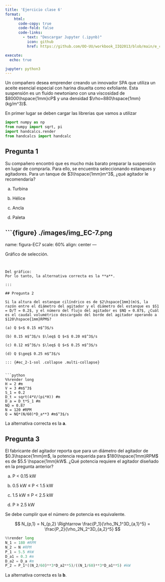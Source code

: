 ```yaml
---
title: 'Ejercicio clase 6'
format:
    html: 
      code-copy: true
      code-fold: false
      code-links: 
        - text: "Descargar Jupyter (.ipynb)"
          icon: github
          href: https://github.com/OO-UU/workbook_IIQ2013/blob/main/e_clase/jupyter/IIQ2013_C6.ipynb

execute: 
  echo: true

jupyter: python3
---
```




Un compañero desea emprender creando un innovador SPA que utiliza un aceite esencial especial con harina disuelta como exfoliante. Esta suspensión es un fluido newtoniano con una viscosidad de $8000\hspace{1mm}cP$ y una densidad $\rho=880\hspace{1mm}(kg/m^3)$. 

En primer lugar se deben cargar las librerias que vamos a utilizar

```python
import numpy as np
from numpy import sqrt, pi
import handcalcs.render
from handcalcs import handcalc
```

## Pregunta 1

Su compañero encontró que es mucho más barato preparar la suspensión en lugar de comprarla. Para ello, se encuentra seleccionando estanques y agitadores. Para un tanque de $3\hspace{1mm}m^3$, ¿qué agitador le recomendaría?

(a) Turbina

(b) Hélice

(c) Ancla

(d) Paleta

::: {#ec_2-1-sol .collapse .multi-collapse}

```{figure} ./images/img_EC-7.png
---
name: figura-EC7
scale: 60%
align: center
---

Gráfico de selección.
```


Del gráfico:
Por lo tanto, la alternativa correcta es la **a**.

:::

## Pregunta 2

Si la altura del estanque cilíndrico es de $2\hspace{1mm}(m)$, la razón entre el diámetro del agitador y el diámetro del estanque es $S1 = D/T = 0.2$, y el número del flujo del agitador es $NQ = 0.87$, ¿Cuál es el caudal volumétrico descargado del borde del agitador operando a $120\hspace{1mm}RPM$?

(a) Q $<$ 0.15 m$^3$/s

(b) 0.15 m$^3$/s $\leq$ Q $<$ 0.20 m$^3$/s

(c) 0.12 m$^3$/s $\leq$ Q $<$ 0.25 m$^3$/s

(d) Q $\geq$ 0.25 m$^3$/s

::: {#ec_2-1-sol .collapse .multi-collapse}


```python
%%render long
H = 2 #m
V = 3 #m$^3$
S_1 = 0.2
D_t = sqrt(4*V/(pi*H)) #m
D_a = D_t*S_1 #m
NQ = 0.87
N = 120 #RPM
Q = NQ*(N/60)*D_a**3 #m$^3$/s
```

La alternativa correcta es la **a**.

:::

## Pregunta 3

El fabricante del agitador reporta que para un diámetro del agitador de $0.3\hspace{1mm}m$, la potencia requerida para $180\hspace{1mm}RPM$ es de $5.5 \hspace{1mm}kW$. ¿Qué potencia requiere el agitador diseñado en la pregunta anterior?

(a) P $<$ 0.15 kW

(b) 0.5 kW $\leq$ P $<$ 1.5 kW

(c) 1.5 kW $\leq$ P $<$ 2.5 kW

(d) P $\geq$ 2.5 kW

::: {#ec_2-1-sol .collapse .multi-collapse}

Se debe cumplir que el número de potencia es equivalente.

$$
N_{p,1} = N_{p,2} \Rightarrow \frac{P_1}{\rho_1N_1^3D_{a,1}^5} = \frac{P_2}{\rho_2N_2^3D_{a,2}^5}
$$

```python
%%render long
N_1 = 180 #RPM
N_2 = N #RPM
P_1 = 5.5 #kW
D_a1 = 0.3 #m
D_a2 = D_a #m
P_2 = P_1*((N_2/60)**3*D_a2**5)/((N_1/60)**3*D_a1**5) #kW
```

La alternativa correcta es la **b**.

:::


